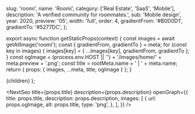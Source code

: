 
  slug: 'roomi',
  name: 'Roomi',
  category: ['Real Estate', 'SaaS', 'Mobile'],
  description: 'A verified community for roommates.',
  sub: 'Mobile design',
  year: 2020,
  preview: '05',
  width: 'full',
  order: 4,
  gradientFrom: '#B0D0D1',
  gradientTo: '#5277DC',
};

export async function getStaticProps(context) {
  const images = await getAllImage('roomi');
  const { gradientFrom, gradientTo } = meta;
  for (const key in images) {
    images[key] = { ...images[key], gradientFrom, gradientTo };
  }
  const ogImage =
    (process.env.HOST || '') + '/images/home/' + meta.preview + '.png';
  const title = rootMeta.name + ' | ' + meta.name;
  return { props: { images, ...meta, title, ogImage } };
}

  <Layout title={meta.name} p="2xl:t-8">
    {children}
  </Layout>
);

<NextSeo
  title={props.title}
  description={props.description}
  openGraph={{
    title: props.title,
    description: props.description,
    images: [
      {
        url: props.ogImage,
        alt: props.title,
        type: 'png',
      },
    ],
  }}
/>

<Title
  text="Rent rooms and find roommates in a verified community."
  sub="Roomi 2021"
/>

<FullWidth>
  <Image {...props.images['01']} />
</FullWidth>

<RegularWidth>
  <Paragraph>
    <div className="mb-3">
      Roomi is the largest social network for roommates. It’s a dynamic
      marketplace where people can get verified, matched based on compatibility,
      search for their ideal rooms, and post their rooms for rent.
    </div>
    <div>
      We partnered with the Roomi team to revamp the mobile applications on iOS
      and Android, with a common goal to streamline user experience and maximize
      values to users.
    </div>
  </Paragraph>
</RegularWidth>

<RegularWidth>
  <Header>1 — Getting started</Header>
  <TwoColumns>
    <Image {...props.images['02']} />
    <Image {...props.images['03']} />
  </TwoColumns>
  <Caption>
    After downloading the application, users can already browse listing without
    signing up. This lowers the barrier to entry and enable users to get values
    out of the application immediately. The sign up experience is extremely
    simple with only a few basic questions. Users will then go through a phone
    verification to guarantee maximum security.
  </Caption>
</RegularWidth>

<RegularWidth>
  <Header>2 — Finding a place to stay</Header>
  <TwoColumns>
    <Image {...props.images['04']} />
    <Image {...props.images['05']} />
  </TwoColumns>
  <Caption>
    To find rooms and apartments, users go to the very first tab - Listings.
    Here users can scroll through thousands of listings with a high-level
    overview with important information. Tapping on each listing reveals a
    detailed screen that show case comprehensive and well-organized information,
    such as layouts, capacity, host profile, amenities, house rules,
    transportations, and more.
  </Caption>
  <TwoColumns>
    <Image {...props.images['06']} />
    <Image {...props.images['07']} />
  </TwoColumns>
  <Caption>
    To ensure that we are showing the best results. We have designed a robust
    filtering system, which enable users to tailor their search in various
    requirements, such as Location, neighborhood, listing type, number of beds,
    baths, budget, etc.
  </Caption>
</RegularWidth>

<RegularWidth>
  <Header>3 — Searching for roomate</Header>
  <Image {...props.images['08']} />
  <Caption>
    Finding a roommate is like dating. We use an algorithm to give you the best
    roommate matches. The experience is gamified to make the search fun. We
    designed a rich profile experience that brings out diverse personalities.
  </Caption>
  <Image {...props.images['09']} />
</RegularWidth>

<RegularWidth>
  <Header>4 — Getting verified</Header>
  <Image {...props.images['10']} />
  <Caption>
    Roomi’s biggest value proposition is being the safest social network with
    robust background verifications. We created digital touch points that
    appeared at the right moments to educate users about how Roomi verifies
    users and at the same time, prompt user to get verified.
  </Caption>
</RegularWidth>

<RegularWidth>
  <Header>5 — Boosts</Header>
  <Image {...props.images['11']} />
</RegularWidth>
